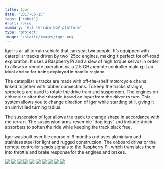 ```yaml
---
title: Igor
date: '2017-05-15'
tags: ['robot']
draft: false
summary: 'All Terrain UGV platform'
type: 'project'
image: '/static/images/igor.png'
---
```


Igor is an all terrain vehicle that can seat two people. It's equipped
with caterpillar tracks driven by two 125cc engines, making it perfect
for off-road exploration. It uses a Raspberry Pi and a slew of high torque
servos in order to allow for remote operation via a 2.5 GHz remote
controller making it an ideal choice for being deployed in hostile regions.

The caterpillar's tracks are made with off-the-shelf motorcycle chains
linked together with rubber connections. To keep the tracks straight,
sprockets are used to rotate the drive train and suspension. The engines
on either side alter their throttle based on input from the driver to turn.
This system allows you to change direction of Igor while standing still,
giving it an unrivalled turning radius.

The suspension of Igor allows the track to change shape in accordance with
the terrain. The suspension arms resemble "dog legs" and include shock
absorbers to soften the ride while keeping the track slack free.

Igor was built over the course of 9 months and uses aluminium and stainless
steel for light and rugged construction. The onboard driver or the remote
controller sends signals to the Raspberry Pi, which translates them into
throttle and brake response for the engines and brakes.

<div className="flex flex-wrap justify-around">
  <img
    src="/static/images/project/igor/igor1.JPG"
    className="m-2 w-full sm:w-1/2 md:w-1/3 lg:w-47_5"
  />
  <img
    src="/static/images/project/igor/igor2.JPG"
    className="m-2 w-full sm:w-1/2 md:w-1/3 lg:w-47_5"
  />
  <img
    src="/static/images/project/igor/igor3.JPG"
    className="m-2 w-full sm:w-1/2 md:w-1/3 lg:w-47_5"
  />
  <img
    src="/static/images/project/igor/igor4.JPG"
    className="m-2 w-full sm:w-1/2 md:w-1/3 lg:w-47_5"
  />
  <img
    src="/static/images/project/igor/igor5.JPG"
    className="m-2 w-full sm:w-1/2 md:w-1/3 lg:w-47_5"
  />
  <img
    src="/static/images/project/igor/igor6.JPG"
    className="m-2 w-full sm:w-1/2 md:w-1/3 lg:w-47_5"
  />
  <img
    src="/static/images/project/igor/igor7.JPG"
    className="m-2 w-full sm:w-1/2 md:w-1/3 lg:w-47_5"
  />
  <img
    src="/static/images/project/igor/igor8.JPG"
    className="m-2 w-full sm:w-1/2 md:w-1/3 lg:w-47_5"
  />
  <img
    src="/static/images/project/igor/igor9.JPG"
    className="m-2 w-full sm:w-1/2 md:w-1/3 lg:w-47_5"
  />
  <img
    src="/static/images/project/igor/igor10.JPG"
    className="m-2 w-full sm:w-1/2 md:w-1/3 lg:w-47_5"
  />
</div>
